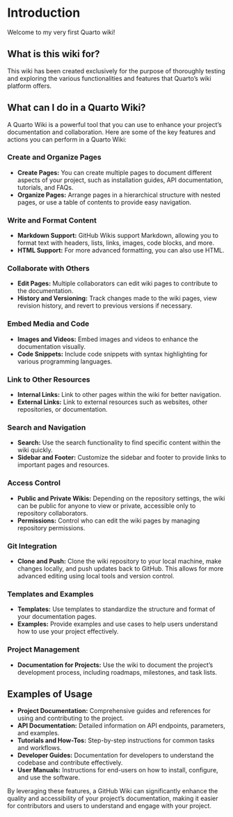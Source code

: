 # Introduction

Welcome to my very first Quarto wiki!

## What is this wiki for?

This wiki has been created exclusively for the purpose of thoroughly testing and exploring the various functionalities and features that Quarto's wiki platform offers.

## What can I do in a Quarto Wiki?

A Quarto Wiki is a powerful tool that you can use to enhance your project's documentation and collaboration. Here are some of the key features and actions you can perform in a Quarto Wiki:

### Create and Organize Pages
   - **Create Pages:** You can create multiple pages to document different aspects of your project, such as installation guides, API documentation, tutorials, and FAQs.
   - **Organize Pages:** Arrange pages in a hierarchical structure with nested pages, or use a table of contents to provide easy navigation.

### Write and Format Content
   - **Markdown Support:** GitHub Wikis support Markdown, allowing you to format text with headers, lists, links, images, code blocks, and more.
   - **HTML Support:** For more advanced formatting, you can also use HTML.

### Collaborate with Others
   - **Edit Pages:** Multiple collaborators can edit wiki pages to contribute to the documentation.
   - **History and Versioning:** Track changes made to the wiki pages, view revision history, and revert to previous versions if necessary.

### Embed Media and Code
   - **Images and Videos:** Embed images and videos to enhance the documentation visually.
   - **Code Snippets:** Include code snippets with syntax highlighting for various programming languages.

### Link to Other Resources
   - **Internal Links:** Link to other pages within the wiki for better navigation.
   - **External Links:** Link to external resources such as websites, other repositories, or documentation.

### Search and Navigation
   - **Search:** Use the search functionality to find specific content within the wiki quickly.
   - **Sidebar and Footer:** Customize the sidebar and footer to provide links to important pages and resources.

### Access Control
   - **Public and Private Wikis:** Depending on the repository settings, the wiki can be public for anyone to view or private, accessible only to repository collaborators.
   - **Permissions:** Control who can edit the wiki pages by managing repository permissions.

### Git Integration
   - **Clone and Push:** Clone the wiki repository to your local machine, make changes locally, and push updates back to GitHub. This allows for more advanced editing using local tools and version control.

### Templates and Examples
   - **Templates:** Use templates to standardize the structure and format of your documentation pages.
   - **Examples:** Provide examples and use cases to help users understand how to use your project effectively.

### Project Management
   - **Documentation for Projects:** Use the wiki to document the project's development process, including roadmaps, milestones, and task lists.

## Examples of Usage

- **Project Documentation:** Comprehensive guides and references for using and contributing to the project.
- **API Documentation:** Detailed information on API endpoints, parameters, and examples.
- **Tutorials and How-Tos:** Step-by-step instructions for common tasks and workflows.
- **Developer Guides:** Documentation for developers to understand the codebase and contribute effectively.
- **User Manuals:** Instructions for end-users on how to install, configure, and use the software.

By leveraging these features, a GitHub Wiki can significantly enhance the quality and accessibility of your project's documentation, making it easier for contributors and users to understand and engage with your project.
